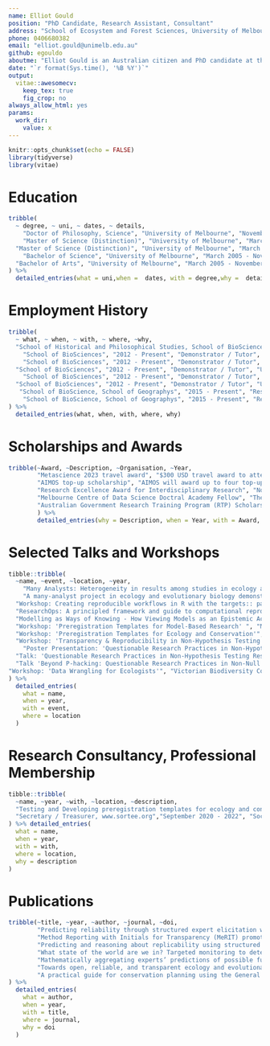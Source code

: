 ```yaml
---
name: Elliot Gould
position: "PhD Candidate, Research Assistant, Consultant"
address: "School of Ecosystem and Forest Sciences, University of Melbourne"
phone: 0406680382
email: "elliot.gould@unimelb.edu.au"
github: egouldo
aboutme: "Elliot Gould is an Australian citizen and PhD candidate at the School of Ecosystem and Forest Sciences, and a Quantitative Research Assistant on the [repliCATS project](replicats.research.unimelb.edu.au/) at the School of History and Philosophical Studies, University of Melbourne. Their PhD investigates the transparency and reproducibility of ecological models in applied ecology and conservation decision-making. In their role as a Quantitative Research Assistant, Elliot has managed a small team of researchers to develop a data provisioning platform for the repliCATS project, and taken lead responsibility for data management, as well as contributing to research on metascience. They have an enthusiasm for teaching and skill-sharing, particularly with regard to building a strong community of practice in emerging open-science methodology and computational biology within ecology and conservation. Elliot's research seeks to use data science techniques to advance the open-science movement by improving transparency and reproducibility, focussing on ecology and conservation Science. Other research interests include decision-theory, Structured Decision Making, and plant ecology (especially grasslands of the Victorian Volcanic Plains)."
date: "`r format(Sys.time(), '%B %Y')`"
output: 
  vitae::awesomecv:
    keep_tex: true
    fig_crop: no
always_allow_html: yes
params:
  work_dir:
    value: x
---
```


```r
knitr::opts_chunk$set(echo = FALSE)
library(tidyverse)
library(vitae)
```

# Education

```r
tribble(
  ~ degree, ~ uni, ~ dates, ~ details,
    "Doctor of Philosophy, Science", "University of Melbourne", "November 2017 - Present", "Thesis Title: Reproducibility and Transparency of Ecological Models in Applied Ecology and Conservation Science",
    "Master of Science (Distinction)", "University of Melbourne", "March 2012 - December 2015", "Research Training Degree, with 70% original research and 30% coursework. Course Weighted Average Mark: 82.312",
  "Master of Science (Distinction)", "University of Melbourne", "March 2012 - December 2015", "Thesis Title: Managing Grasslands with Models: Resolving uncertainty and allocating effort among a suite of sites.",
    "Bachelor of Science", "University of Melbourne", "March 2005 - November 2011", "Major in Ecology, First Class Honours Average",
  "Bachelor of Arts", "University of Melbourne", "March 2005 - November 2011", "Major in Indonesian, First Class Honours Average"
) %>% 
  detailed_entries(what = uni,when =  dates, with = degree,why =  details) 
```

# Employment History

```r
tribble(
  ~ what, ~ when, ~ with, ~ where, ~why,
  "School of Historical and Philosophical Studies, School of BioSciences", "February 2019 - Present", "Quantitative Research Assistant - repliCATS, SCORE Program", "University of Melbourne", "Systematising Confidence in Open Research and Evidence (SCORE) is a Research Program initiated by the Defense Advanced Research Projects Agency  (DARPA) that aims to develop and deploy automated tools to assign 'confidence scores' to Social and Behavioural research results and claims in light of recent evidence about the 'Replication Crisis' besetting Science. The repliCATS project is one team within the SCORE project, based in Melbourne. In this role, Elliot lead a small team within the repliCATS project to build data analysis software and infrastructure to manage and deliver data products to internal teams and external partners. Research components of the role include modelling to investigate predictors of replication success.",
    "School of BioSciences", "2012 - Present", "Demonstrator / Tutor", "University of Melbourne", "Environmental Risk Assessment: 2016, 2017, 2018, 2022, 2023",
    "School of BioSciences", "2012 - Present", "Demonstrator / Tutor", "University of Melbourne", "Vegetation Management and Conservation, 2018, 2019. In addition to demonstrating, I co-developed a teaching and learning module, and developed and delivered a workshop teaching the basics of data-science in R using data collected by the students.",
  "School of BioSciences", "2012 - Present", "Demonstrator / Tutor", "University of Melbourne", "Applied Ecology: 2014, 2015.",
    "School of BioSciences", "2012 - Present", "Demonstrator / Tutor", "University of Melbourne", "Ecology: 2014.",
  "School of BioSciences", "2012 - Present", "Demonstrator / Tutor", "University of Melbourne", "Biology of Cells and Organisms: 2012, 2013, 2014, 2015.",
   "School of BioScience, School of Geographys", "2015 - Present", "Research Assistant, Various Roles", "University of Melbourne", "National Environmental Science Programme, Threatened Species Recovery Hub: Conservation actions for Threatened Ecological Communities.",
    "School of BioScience, School of Geographys", "2015 - Present", "Research Assistant, Various Roles", "University of Melbourne", "Various plant ecology and Structured Decision Making projects, involving: data analysis and visualisations, building shiny Apps, model building and testing."
) %>% 
  detailed_entries(what, when, with, where, why)
```

# Scholarships and Awards

```r
tribble(~Award, ~Description, ~Organisation, ~Year,
        "Metascience 2023 travel award", "$300 USD travel award to attend the Metascience 2023 conference in Washington, D.C", "Organisation", "2023",
        "AIMOS top-up scholarship", "AIMOS will award up to four top-up scholarships per year to PhD or Masters students working on a meta-research project.", "Association for Interdisciplinary Metaresearch and Open Science (AIMOS)", "2022",
        "Research Excellence Award for Interdisciplinary Research", "Nominees will have been collaborators in interdisciplinary research of outstanding influence, that is, the establishment of new, or advancing of existing, collaborations and programs that draw on multiple disciplines typically involving multiple faculties or schools.", "University of Melbourne", "2022",
        "Melbourne Centre of Data Science Doctral Academy Fellow", "The MCDS Doctoral Academy aims to bring together a campus wide multi-disciplinary cohort of PhD students (MCDS Doctoral Academy Fellows) to share their research, domain challenges and thoughts around the use, implementation and application of data science in their fields.", "Melbourne Centre for Data Science, University of Melbourne", "2021",
        "Australian Government Research Training Program (RTP) Scholarship", "Awarded to high-achieving students undertaking graduate research at the University of Melbourne.", "The University of Melbourne", "2017 - Current",
        ) %>% 
        detailed_entries(why = Description, when = Year, with = Award, what = Organisation)
```

# Selected Talks and Workshops

```r
tibble::tribble(
  ~name, ~event, ~location, ~year,
    "Many Analysts: Heterogeneity in results among studies in ecology and evolutionary biology", "Invited speaker Mini-note Panel: Association for Interdisciplinary Metaresearch and Open Science Conference", "Melbourne, Australia", 2022,
    "A many-analyst project in ecology and evolutionary biology demonstrates heterogeneity driven by analysts’ decisions and generates new questions about variability in this heterogeneity ", "Big Team Science Conference", "Global - Online", 2022,
  "Workshop: Creating reproducible workflows in R with the targets:: package", "Society for Open Reliable and Transparent Ecology and Evoluation Workshop Series", "Online - Oceania", 2022,
  "ResearchOps: A principled framework and guide to computational reproducibility,", "Association for Interdisciplinary Metaresearch and Open Science Conference", "Melbourne, Australia", 2021,
  "Modelling as Ways of Knowing - How Viewing Models as an Epistemic Activity is useful in Ecology", "Association for Interdisciplinary Metaresearch and Open Science Conference", "Melbourne, Australia", 2021,
  "Workshop: 'Preregistration Templates for Model-Based Research' ", "Model Based Research and Reproducibility Workshop", "Centre for Open Science, Virgina, USA", 2020,
  "Workshop: 'Preregistration Templates for Ecology and Conservation'", "Department of Land Water & Planning", "Melbourne", 2020,
  "Workshop: 'Transparency & Reproducibility in Non-Hypothesis Testing Research' ", "Society for the Improvement of Psychological Sciences", "Rotterdam", 2019,
    "Poster Presentation: 'Questionable Research Practices in Non-Hypothesis Testing Research' ", "MetaScience Symposium & Association for Interdisciplinary Meta-Research and Open Science Conference", "San Francisco & Melbourne", 2019,
  "Talk: 'Questionable Research Practices in Non-Hypothesis Testing Research' ", "Credibility Revolution 2018", "Melbourne", 2018,
  "Talk 'Beyond P-hacking: Questionable Research Practices in Non-Null Hypothesis Significance Testing' ", "UQ Open Science Conference", "Brisbane", 2018,
"Workshop: 'Data Wrangling for Ecologists'", "Victorian Biodiversity Conference", "Melbourne", 2017
) %>% 
  detailed_entries(
    what = name,
    when = year,
    with = event,
    where = location
  )


```

# Research Consultancy, Professional Membership

```r
tibble::tribble(
  ~name, ~year, ~with, ~location, ~description,
  "Testing and Developing preregistration templates for ecology and conservation using a case study of environmental flows management in Victoria, Australia", "March 2020 - Present", "Department of Environment Land Water & Planning", "Consultancy", "This research consultancy contributes to Elliot's PhD. This work involved the design and delivery of a collaborative workshop with DELWP in order to develop preregistration templates and methodology relevant to ecological modelling, in particular within decision-making and applied contexts.",
  "Secretary / Treasurer, www.sortee.org","September 2020 - 2022", "Society for Open, Reliable, and Transparent Ecology and Evolutionary Biology (SORTEE)", "Professional Membership", "SORTEE is a service organization which brings together researchers working to improve reliability and transparency through cultural and institutional changes in ecology, evolutionary biology, and related fields broadly defined. Anyone interested in improving research in these disciplines is welcome to join, regardless of experience. The society is international in scope, membership, and objectives. Elliot is a founding member and co-chair of the executive committee."
) %>% detailed_entries(
  what = name,
  when = year,
  with = with,
  where = location,
  why = description
)
```

# Publications

```r
tribble(~title, ~year, ~author, ~journal, ~doi,
        "Predicting reliability through structured expert elicitation with the repliCATS (Collaborative Assessments for Trustworthy Science) process", "2023","Hannah Fraser, Martin Bush, Bonnie C. Wintle, Fallon Mody, Eden T. Smith, Anca M. Hanea, Elliot Gould, Victoria Hemming, Daniel G. Hamilton, Libby Rumpff, David P. Wilkinson, Ross Pearson, Felix Singleton Thorn, Raquel Ashton, Aaron Willcox, Charles T. Gray, Andrew Head, Melissa Ross, Rebecca Groenewegen, Alexandru Marcoci, Ans Vercammen, Timothy H. Parker, Rink Hoekstra, Shinichi Nakagawa, David R. Mandel, Don van Ravenzwaaij, Marissa McBride, Richard O. Sinnott, Peter Vesk, Mark Burgman, Fiona Fidler", "PLOS ONE", "https://doi.org/10.1371/journal.pone.0274429",
        "Method Reporting with Initials for Transparency (MeRIT) promotes more granularity and accountability for author contributions", "2023",  "Shinichi Nakagawa, Edward Ivimey-Cook, Matthew J. Grainger, Rose E. O’Dea, Samantha Burke, Szymon M. Drobniak, Elliot Gould, Erin L. Macartney, April Robin Martinig, Matthieu Paquet, Kyle Morrison, Joel L. Pick, Patrice Pottier, Lorenzo Ricolfi, David P. Wilkinson, Aaron Willcox, Coralie Williams, Laura A. B. Wilson, Saras M. Windecker, Yefeng Yang & Malgorzata Lagisz", "Nature Communications", "Forthcoming",
        "Predicting and reasoning about replicability using structured groups", "2023 (accepted)",  "Bonnie C. Wintle, Fallon Mody, Eden T. Smith, Anca M. Hanea, David P. Wilkinson, Victoria Hemming, Martin Bush, Hannah Fraser, Felix Singleton-Thorn, Marissa F. McBride, Elliot Gould, AndrewHead, Dan Hamilton, Libby Rumpff, Rink Hoekstra, Fiona Fidler", "Royal Society Open Science", "https://osf.io/preprints/metaarxiv/vtpmb/",
        "What state of the world are we in? Targeted monitoring to detect transitions in vegetation restoration projects", "2022", "Christopher Stuart Jones, Freya Mary Thomas, Damian Richard Michael, Hannah Fraser, Elliot Gould, Jim Begley, Jenny Wilson, Peter Anton Vesk, Libby Rumpff", "journal", "https://doi.org/10.1002/eap.2728",
        "Mathematically aggregating experts’ predictions of possible futures", "2021",  "A. M. Hanea, D. P. Wilkinson, M. McBride, A. Lyon, D. van Ravenzwaaij, F. Singleton Thorn, C. Gray, D. R. Mandel, A. Willcox, E. Gould, E. T. Smith, F. Mody, M. Bush, F. Fidler, H. Fraser, B. C. Wintle", "PLOS ONE", "https://doi.org/10.1371/journal.pone.0256919",
        "Towards open, reliable, and transparent ecology and evolutionary biology", "2021",  "Rose E. O'Dea, Timothy H. Parker, Yung En Chee, Antica Culina, Szymon M. Drobniak, David H. Duncan, Fiona Fidler, Elliot Gould, Malika Ihle, Clint D. Kelly, Malgorzata Lagisz, Dominique G. Roche, Alfredo Sánchez-Tójar, David P. Wilkinson, Bonnie C. Wintle & Shinichi Nakagawa", "BMC Biology", "https://doi.org/10.1186/s12915-021-01006-3",
        "A practical guide for conservation planning using the General Ecosystem Model for Southern Australian Woodlands.", "2021", "Good, M., Fraser, H., Gould, E., Vesk, P., Rumpff, L.", "NESP Threatened Sprecies Recovery Hub Project 7.2, Brisbane", "https://www.nespthreatenedspecies.edu.au/media/yvlbs1tk/7-2-a-practical-guide-for-conservation-planning-using-the-general-ecosystem-model-for-southern-australian-woodlands_v3.pdf"
) %>% 
  detailed_entries(
    what = author,
    when = year,
    with = title,
    where = journal,
    why = doi
  )


```


